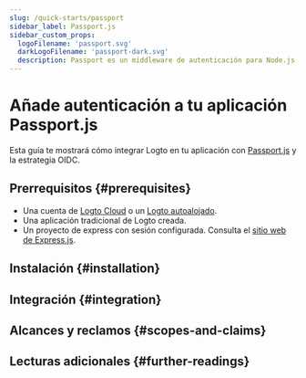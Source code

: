 ```yaml
---
slug: /quick-starts/passport
sidebar_label: Passport.js
sidebar_custom_props:
  logoFilename: 'passport.svg'
  darkLogoFilename: 'passport-dark.svg'
  description: Passport es un middleware de autenticación para Node.js.
---
```




# Añade autenticación a tu aplicación Passport.js

Esta guía te mostrará cómo integrar Logto en tu aplicación con [Passport.js](https://www.passportjs.org/) y la estrategia OIDC.

<GuideTip />

## Prerrequisitos \{#prerequisites}

- Una cuenta de [Logto Cloud](https://cloud.logto.io) o un [Logto autoalojado](/introduction/set-up-logto-oss).
- Una aplicación tradicional de Logto creada.
- Un proyecto de express con sesión configurada. Consulta el [sitio web de Express.js](https://expressjs.com/).

## Instalación \{#installation}

<Installation />

## Integración \{#integration}

<Integration />

## Alcances y reclamos \{#scopes-and-claims}

<ScopesAndClaims />

## Lecturas adicionales \{#further-readings}

<FurtherReadings />
